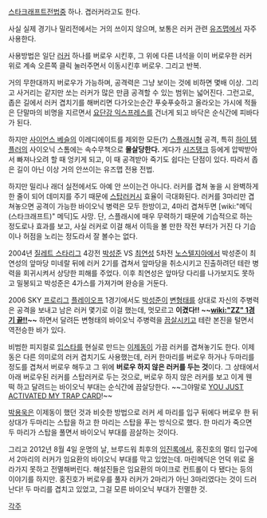 [[스타크래프트]]전법중 하나. 겹러커라고도 한다.

사실 실제 경기나 밀리전에서는 거의 쓰이지 않으며, 보통은 러커 관련 [[유즈맵]]에서 자주 사용한다.

사용방법은 일단 [[러커]] 하나를 버로우 시킨후, 그 위에 다른 녀석을 이미 버로우한 러커 위로 계속 오른쪽 클릭 눌러주면서 이동시킨후 버로우. 그리고 반복.

거의 무한대까지 버로우가 가능하며, 공격력은 그냥 보이는 것에 비하면 몇배 이상. 그리고 사거리는 같지만 쏘는 러커가 많은 만큼 공격할 수 있는 범위는 넓어진다. 그런고로, 좁은 길에서 러커 겹치기를 해버리면 다가오는순간 푸슛푸슛하고 올라오는 가시에 적들은 단말마의 비명을 지르면서 [[요단강 익스프레스]]를 건너게 되고 바닥은 순식간에 피바다가 된다.

하지만 [[사이언스 베슬]]의 이레디에이트를 제외한 모든(?) [[스플래시]]형 공격, 특히 [[하이 템플러]]의 사이오닉 스톰에는 속수무책으로 '''몰살당한다.''' 게다가 [[시즈탱크]] 등에게 압박받아서 빠져나오려 할 때 엉키게 되고, 이 때 공격받아 죽기도 쉽다는 단점이 있다. 따라서 좁은 길이 아닌 이상 거의 안쓰이는 유즈맵 전용 전법.

하지만 밀리나 래더 실전에서도 아예 안 쓰이는건 아니다. 러커를 겹쳐 놓을 시 완벽하게 한 줄이 되어 데미지를 주기 때문에 [[스탑러커]]시 효율이 극대화된다. 러커를 3마리만 겹쳐놓으면 공격이 가능한 바이오닉 병력은 모두 한방이고, 4마리 겹쳐두면 [wiki:"메딕(스타크래프트)" 메딕]도 사망. 단, 스플래시에 매우 무력하기 때문에 기습적으로 하는 정도로나 효과를 보고, 사실 러커로 이걸 해서 이득을 볼 만한 작전 부터가 거진 다 기습이나 허점을 노리는 정도라서 잘 볼수는 없다.

2004년 [[질레트 스타리그]] 4강전 [[박성준]] VS [[최연성]] 5차전 [[노스텔지아]]에서 박성준이 최연성의 앞마당 미네랄 뒤에 러커 2기를 겹쳐서 앞마당을 취소시키고 진출하려던 테란 병력을 회귀시켜서 상당한 피해를 주었다. 이후 최연성은 앞마당 다리를 나가보지도 못하고 밀봉되고 박성준은 4가스를 가져가며 완승을 거둔다.

2006 SKY [[프로리그]] [[플레이오프]] 1경기에서도 [[박성준]]이 [[변형태]]를 상대로 자신의 주병력은 공격을 보내고 남은 러커 몇기로 이걸 했는데, 멋모르고 '''이겼다!! ~~[[wiki:"ZZ" 1경기 끝!!]]~~''' 하면서 달려든 변형태의 바이오닉 주병력을 [[끔살]]시키고 테란 본진을 털면서 역전승한 바가 있다. 

비범한 피지컬로 [[입스타]]를 현실로 만드는 [[이제동]]이 가끔 러커를 겹쳐놓기도 한다. 이제동은 다른 의미로의 러커 겹치기도 사용했는데, 러커 한마리를 버로우 하거나 두마리를 정도를 겹쳐서 버로우 해두고 그 위에 '''버로우 하지 않은 러커를 두는 것'''이다. 그 상태에서 아래 버로우된 러커를 스탑러커로 두는 것으로, 버로우 하지 않은 러커를 보고 이게 웬 떡 하고 달려드는 바이오닉 부대는 순식간에 끔살당한다. ~~그야말로 [[YOU JUST ACTIVATED MY TRAP CARD]]!~~

[[박용욱]]은 이제동이 했던 것과 비슷한 방법으로 러커 세 마리를 입구 뒤에다 버로우 한 뒤 상대가 두마리는 스탑을 하고 한 마리는 스탑을 푸는 방식으로 했다. 한 마리가 죽으면 두 마리가 스탑을 풀면서 바이오닉 부대를 끔살하는 것이다.

그리고 2012년 8월 4일 운명의 날, 브루드워 최후의 [[임진록]]에서, 홍진호의 멀티 입구에서 2마리의 러커가 임요환의 바이오닉 부대를 막고 있었는데. 마린메딕은 언덕 위로 올라가지 못하고 전멸해버린다. 해설진들은 임요환의 마이크로 컨트롤이 다 됐다는 등의 이야기를 하지만. 홍진호가 버로우를 풀자 러커가 2마리가 아닌 3마리였다는 것이 드러난다! 두 마리를 겹치고 있었고, 그걸 모른 바이오닉 부대가 전멸한 것.

[[각주]]
